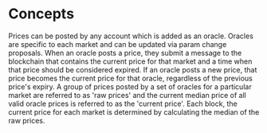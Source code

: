 

# Concepts

Prices can be posted by any account which is added as an oracle. Oracles are specific to each market and can be updated via param change proposals. When an oracle posts a price, they submit a message to the blockchain that contains the current price for that market and a time when that price should be considered expired. If an oracle posts a new price, that price becomes the current price for that oracle, regardless of the previous price's expiry. A group of prices posted by a set of oracles for a particular market are referred to as 'raw prices' and the current median price of all valid oracle prices is referred to as the 'current price'. Each block, the current price for each market is determined by calculating the median of the raw prices.


